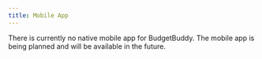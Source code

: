 ```yaml
---
title: Mobile App
---
```


<Callout title="Disclaimer">
  There is currently no native mobile app for BudgetBuddy. The mobile app is
  being planned and will be available in the future.
</Callout>
